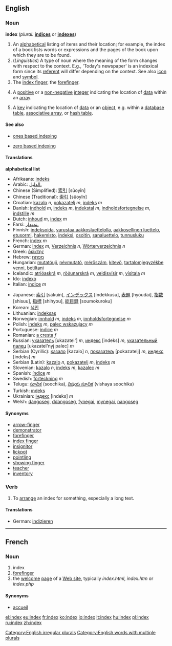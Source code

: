 ==English==

===Noun===
'''index'''  (''plural:'' '''[[indices]]''' or '''[[indexes]]''')

# An [[alphabetical]] listing of items and their location; for example, the index of a book lists words or expressions and the pages of the book upon which they are to be found.
# (''Linguistics'') A type of noun where the meaning of the form changes with respect to the context. E.g., 'Today's newspaper' is an indexical form since its [[referent]] will differ depending on the context. See also [[icon]] and [[symbol]].
# The [[index finger]], the [[forefinger]].
# {{complang}} A [[positive]] or a [[non-negative]] [[integer]] indicating the location of [[data]] within an [[array]].
# {{computing}} A [[key]] indicating the location of [[data]] or an [[object]], e.g. within a [[database]] [[table]], [[associative array]], or [[hash table]].

====See also====
* {{computing}} [[ones based indexing]]
* {{computing}} [[zero based indexing]]

====Translations====
'''alphabetical list'''
{{top}}
*Afrikaans: [[indeks]]
*Arabic: [[الدليل.]]
*Chinese (Simplified): [[索引]] [sûoyîn]
*Chinese (Traditional): [[索引]] [sûoyîn]
*Croatian: [[kazalo]] ''n'', [[pokazatelj]] ''m'', [[indeks]] ''m''
*Danish: [[indhold]] ''m'', [[indeks]] ''m'', [[indekstal]] ''m'', [[indholdsfortegnelse]] ''m'', [[indstille]] ''m''
*Dutch: [[inhoud]] ''m'', [[index#Dutch|index]] ''m''
*Farsi: [[نمودار.]]
*Finnish: [[indeksoida]], [[varustaa aakkosluettelolla]], [[aakkosellinen luettelo]], [[etusormi]], [[hakemisto]], [[indeksi]], [[osoitin]], [[sanaluettelo]], [[tunnusluku]]
*French: [[index#French|index]] ''m''
*German: [[Index]] ''m'', [[Verzeichnis]] ''n'', [[Wörterverzeichnis]] ''n''
*Greek: [[δείκτης]]
*Hebrew: [[מפתח]]
*Hungarian: [[mutatóujj]], [[névmutató]], [[mérőszám]], [[kitevő]], [[tartalomjegyzékbe venni]], [[betiltani]]
*Icelandic: [[atriðaskrá]] ''m'', [[röðunarskrá]] ''m'', [[veldisvísir]] ''m'', [[vísitala]] ''m''
*Ido: [[indexo]]
*Italian: [[indice]] ''m''
{{mid}}
*Japanese: [[索引]] [sakuin], [[インデックス]] [indekkusu], [[表題]] [hyoudai], [[指数]] [shisuu], [[指標]] [shihyou], [[総目録]] [soumokuroku]
*Korean: [[색인]]
*Lithuanian: [[indeksas]]
*Norwegian: [[innhold]] ''m'', [[indeks]] ''m'', [[innholdsfortegnelse]] ''m''
*Polish: [[indeks]] ''m'', [[palec wskazujący]] ''m''
*Portuguese: [[índice]] ''m''
*Romanian: [[a cresta]] ''f''
*Russian: [[указатель]] [ukazatel'] ''m'', [[индекс]] [indeks] ''m'', [[указательный палец]] [ukazatel'nyj palec] ''m''
*Serbian (Cyrillic): [[казало]] [kazalo] ''n'', [[показатељ]] [pokazatelj] ''m'', [[индекс]] [indeks] ''m''
*Serbian (Latin): [[kazalo]] ''n'', [[pokazatelj]] ''m'', [[indeks]] ''m''
*Slovenian: [[kazalo]] ''n'', [[indeks]] ''m'', [[kazalec]] ''m''
*Spanish: [[índice]] ''m''
*Swedish: [[förteckning]] ''m''
*Telugu: [[సూచిక]] (soochika), [[విషయ సూచిక]] (vishaya soochika)
*Turkish: [[ındeks]]
*Ukrainian: [[індекс]] [indeks] ''m''
*Welsh: [[dangoseg]], [[ddangoseg]], [[fynegai]], [[mynegai]], [[nangoseg]]
{{bottom}}

====Synonyms====
*[[arrow-finger]]
*[[demonstrator]]
*[[forefinger]]
*[[index finger]]
*[[insignitor]]
*[[lickpot]]
*[[pointling]]
*[[showing finger]]
*[[teacher]]
*[[inventory]]

===Verb===
{{en-infl-reg-sibilant|ind|ex|}}

# {{transitive}} To [[arrange]] an index for something, especially a long text.

====Translations====
*German: [[indizieren]]

[[Category:English irregular plurals]]
[[Category:English words with multiple plurals]]

----

==French==
===Noun===
{{fr-noun-irreg|m|plural=index}}

# index
# [[forefinger]]
# the [[welcome]] [[page]] of a [[Web site]], typically ''index.html'', ''index.htm'' or ''index.php''

====Synonyms====
* [[accueil]]

[[el:index]]
[[eu:index]]
[[fr:index]]
[[ko:index]]
[[io:index]]
[[it:index]]
[[hu:index]]
[[pl:index]]
[[ru:index]]
[[zh:index]]